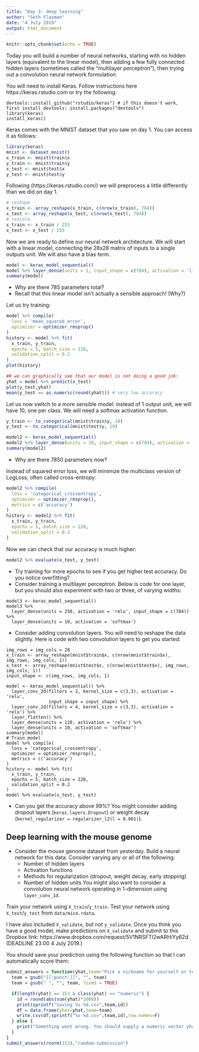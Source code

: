 ```yaml
---
title: "Day 3: deep learning"
author: "Seth Flaxman"
date: "4 July 2019"
output: html_document
---
```


```r
knitr::opts_chunk$set(echo = TRUE)
```

Today you will build a number of neural networks, starting with no hidden layers (equivalent to the linear model), then
adding a few fully connected hidden layers (sometimes called the "multilayer perceptron"), then trying out 
a convolution neural network formulation.

You will need to install Keras. Follow instructions here https://keras.rstudio.com or try the following:
```
devtools::install_github("rstudio/keras") # if this doesn't work, first install devtools: install.packages("devtools")
library(keras)
install_keras()
```

Keras comes with the MNIST dataset that you saw on day 1. You can access it as follows:

```r
library(keras)
mnist <- dataset_mnist()
x_train <- mnist$train$x
y_train <- mnist$train$y
x_test <- mnist$test$x
y_test <- mnist$test$y
```
Following (https://keras.rstudio.com/) we will preprocess a little differently than we did on day 1.
```r
# reshape
x_train <- array_reshape(x_train, c(nrow(x_train), 784))
x_test <- array_reshape(x_test, c(nrow(x_test), 784))
# rescale
x_train <- x_train / 255
x_test <- x_test / 255
```

Now we are ready to define our neural network architecture. We will start with a linear model, connecting the 28x28 matrix of inputs
to a single outputs unit. We will also have a bias term.
```r
model <- keras_model_sequential() 
model %>% layer_dense(units = 1, input_shape = c(784), activation = 'linear')
summary(model)
```

* Why are there 785 parameters total?
* Recall that this linear model isn't actually a sensible approach! (Why?)

Let us try training:
```r
model %>% compile(
  loss = 'mean_squared_error',
  optimizer = optimizer_rmsprop()
)
history <- model %>% fit(
  x_train, y_train, 
  epochs = 5, batch_size = 128, 
  validation_split = 0.2
)
plot(history)

## we can graphically see that our model is not doing a good job:
yhat = model %>% predict(x_test)
plot(y_test,yhat)
mean(y_test == as.numeric(round(yhat))) # very low accuracy
```

Let us now switch to a more sensible model: instead of 1 output unit, we will have 10, one per class. We will need a softmax activation function.

```r
y_train <- to_categorical(mnist$train$y, 10)
y_test <- to_categorical(mnist$test$y, 10)

model2 <- keras_model_sequential() 
model2 %>% layer_dense(units = 10, input_shape = c(784), activation = 'softmax')
summary(model2)
```

* Why are there 7850 parameters now?

Instead of squared error loss, we will minimize the multiclass version of LogLoss, often called cross-entropy:
```r
model2 %>% compile(
  loss = 'categorical_crossentropy',
  optimizer = optimizer_rmsprop(),
  metrics = c('accuracy')
)
history <- model2 %>% fit(
  x_train, y_train, 
  epochs = 5, batch_size = 128, 
  validation_split = 0.2
)

```

Now we can check that our accuracy is much higher:

```r
model2 %>% evaluate(x_test, y_test)
```
* Try training for more epochs to see if you get higher test accuracy. Do you notice overfitting?
* Consider training a multilayer perceptron. Below is code for one layer, but you should also experiment with two or three, of varying widths:

```
model3 <- keras_model_sequential() 
model3 %>% 
  layer_dense(units = 256, activation = 'relu', input_shape = c(784)) %>% 
  layer_dense(units = 10, activation = 'softmax')
```

* Consider adding convolution layers. You will need to reshape the data slightly. Here is code with two convolution layers to get you started:

```
img_rows = img_cols = 28
x_train <- array_reshape(mnist$train$x, c(nrow(mnist$train$x), img_rows, img_cols, 1))
x_test <- array_reshape(mnist$test$x, c(nrow(mnist$test$x), img_rows, img_cols, 1))
input_shape <- c(img_rows, img_cols, 1)

model <- keras_model_sequential() %>%
  layer_conv_2d(filters = 2, kernel_size = c(3,3), activation = 'relu',
                input_shape = input_shape) %>% 
  layer_conv_2d(filters = 4, kernel_size = c(3,3), activation = 'relu') %>% 
  layer_flatten() %>% 
  layer_dense(units = 128, activation = 'relu') %>% 
  layer_dense(units = 10, activation = 'softmax')
summary(model)
# Train model
model %>% compile(
  loss = 'categorical_crossentropy',
  optimizer = optimizer_rmsprop(),
  metrics = c('accuracy')
)
history <- model %>% fit(
  x_train, y_train, 
  epochs = 5, batch_size = 128, 
  validation_split = 0.2
)
model %>% evaluate(x_test, y_test)

```

* Can you get the accuracy above 99%? You might consider adding dropout layers (``keras.layers.Dropout``) or weight decay (``kernel_regularizer = regularizer_l2(l = 0.001)``).

## Deep learning with the mouse genome

* Consider the mouse genome dataset from yesterday. Build a neural network for this data. Consider varying any or all of the following:
  * Number of hidden layers
  * Activation functions
  * Methods for regularization (dropout, weight decay, early stopping)
  * Number of hidden units
You might also want to consider a convolution neural network operating in 1-dimension using ``layer_conv_1d``.

Train your network using ``X_train``/``y_train``. Test your network using ``X_test``/``y_test`` from ``data/mice.rdata``. 

I have also included ``X_validate``, but not ``y_validate``. Once you think you have a good model, make predictions on ``X_validate`` and submit to this Dropbox link: https://www.dropbox.com/request/5V1NRSFTI2wARHiYy62d (DEADLINE 23:00 4 July 2019.) 

You should save your prediction using the following function so that I can automatically score them:
```r
submit_answers = function(yhat,team="Pick a nickname for yourself or team; should not contain spaces or special characters") {
  team = gsub("[[:punct:]]", "", team)
  team = gsub(" ", "", team, fixed = TRUE)

  if(length(yhat) == 153 & class(yhat) == "numeric") {
    id = round(abs(sum(yhat)*1000))
    print(sprintf("Saving %s-%d.csv",team,id))
    df = data.frame(yhat=yhat,team=team)
    write.csv(df,sprintf("%s-%d.csv",team,id),row.names=F)
  } else {
    print("Something went wrong. You should supply a numeric vector yhat of length 153 containing your predictions.")
  }
}
submit_answers(rnorm(153),"random-submission")
```
